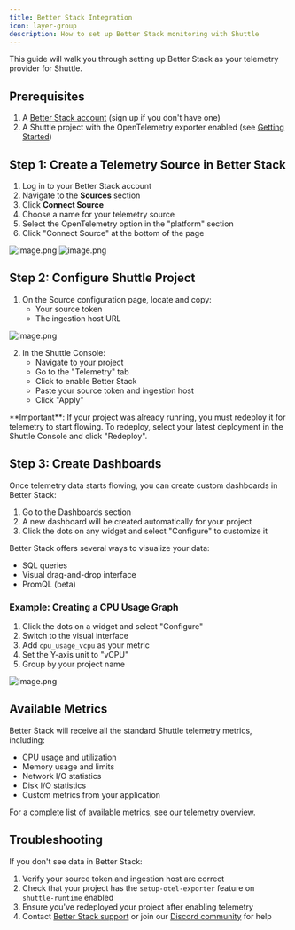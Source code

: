 ```yaml
---
title: Better Stack Integration
icon: layer-group
description: How to set up Better Stack monitoring with Shuttle
---
```


This guide will walk you through setting up Better Stack as your telemetry provider for Shuttle.

## Prerequisites

1. A [Better Stack account](https://betterstack.com/) (sign up if you don't have one)
2. A Shuttle project with the OpenTelemetry exporter enabled (see [Getting Started](./getting-started))

## Step 1: Create a Telemetry Source in Better Stack

1. Log in to your Better Stack account
2. Navigate to the **Sources** section
3. Click **Connect Source**
4. Choose a name for your telemetry source
5. Select the OpenTelemetry option in the "platform" section
6. Click "Connect Source" at the bottom of the page

![image.png](/images/telemetry/betterstack1.png)
![image.png](/images/telemetry/betterstack2.png)

## Step 2: Configure Shuttle Project

1. On the Source configuration page, locate and copy:
   - Your source token
   - The ingestion host URL

![image.png](/images/telemetry/betterstack3.png)

2. In the Shuttle Console:
   - Navigate to your project
   - Go to the "Telemetry" tab
   - Click to enable Better Stack
   - Paste your source token and ingestion host
   - Click "Apply"

<Warning>
    **Important**: If your project was already running, you must redeploy it for telemetry to start flowing.
    To redeploy, select your latest deployment in the Shuttle Console and click "Redeploy".
</Warning>

## Step 3: Create Dashboards

Once telemetry data starts flowing, you can create custom dashboards in Better Stack:

1. Go to the Dashboards section
2. A new dashboard will be created automatically for your project
3. Click the dots on any widget and select "Configure" to customize it

Better Stack offers several ways to visualize your data:
- SQL queries
- Visual drag-and-drop interface
- PromQL (beta)

### Example: Creating a CPU Usage Graph

1. Click the dots on a widget and select "Configure"
2. Switch to the visual interface
3. Add `cpu_usage_vcpu` as your metric
4. Set the Y-axis unit to "vCPU"
5. Group by your project name

![image.png](/images/telemetry/betterstack5.png)

## Available Metrics

Better Stack will receive all the standard Shuttle telemetry metrics, including:
- CPU usage and utilization
- Memory usage and limits
- Network I/O statistics
- Disk I/O statistics
- Custom metrics from your application

For a complete list of available metrics, see our [telemetry overview](./overview#platform-telemetry).

## Troubleshooting

If you don't see data in Better Stack:
1. Verify your source token and ingestion host are correct
2. Check that your project has the `setup-otel-exporter` feature on `shuttle-runtime` enabled
3. Ensure you've redeployed your project after enabling telemetry
4. Contact [Better Stack support](https://betterstack.com/contact) or join our [Discord community](https://discord.gg/shuttle) for help
